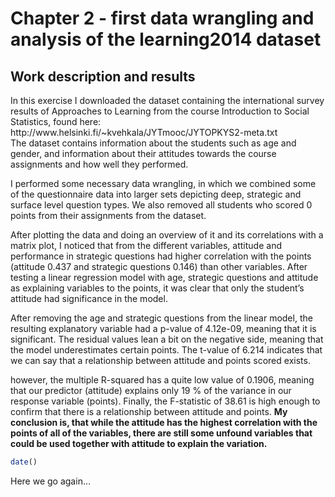 # Chapter 2 - first data wrangling and analysis of the learning2014 dataset

## Work description and results
In this exercise I downloaded the dataset containing the international survey results of Approaches to Learning from the course Introduction to Social Statistics, found here: http://www.helsinki.fi/~kvehkala/JYTmooc/JYTOPKYS2-meta.txt  
The dataset contains information about the students such as age and gender, and information about their attitudes towards the course assignments and how well they performed. 

I performed some necessary data wrangling, in which we combined some of the questionnaire data into larger sets depicting deep, strategic and surface level question types. We also removed all students who scored 0 points from their assignments from the dataset. 

After plotting the data and doing an overview of it and its correlations with a matrix plot, I noticed that from the different variables, attitude and performance in strategic questions had higher correlation with the points (attitude 0.437 and strategic questions 0.146) than other variables. After testing a linear regression model with age, strategic questions and attitude as explaining variables to the points, it was clear that only the student's attitude had significance in the model.

After removing the age and strategic questions from the linear model, the resulting explanatory variable had a p-value of 4.12e-09, meaning that it is significant.
The residual values lean a bit on the negative side, meaning that the model underestimates certain points.
The t-value of 6.214 indicates that we can say that a relationship between attitude and points scored exists.

however, the multiple R-squared has a quite low value of 0.1906, meaning that our predictor (attitude) explains only 19 % of the variance in our response variable (points). Finally, the F-statistic of 38.61 is high enough to confirm that there is a relationship between attitude and points.
**My conclusion is, that while the attitude has the highest correlation with the points of all of the variables, there are still some unfound variables that could be used together with attitude to explain the variation.**

```r
date()
```

Here we go again...
